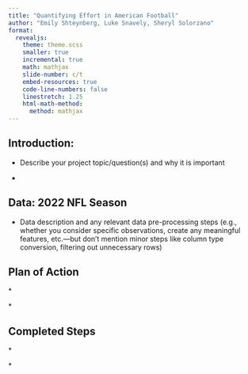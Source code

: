 ```yaml
---
title: "Quantifying Effort in American Football"
author: "Emily Shteynberg, Luke Snavely, Sheryl Solorzano"
format:
  revealjs:
    theme: theme.scss
    smaller: true
    incremental: true
    math: mathjax
    slide-number: c/t
    embed-resources: true
    code-line-numbers: false
    linestretch: 1.25
    html-math-method:
      method: mathjax
---
```


## Introduction:

-   Describe your project topic/question(s) and why it is important

-   

## Data: 2022 NFL Season

-   Data description and any relevant data pre-processing steps (e.g., whether you consider specific observations, create any meaningful features, etc.—but don’t mention minor steps like column type conversion, filtering out unnecessary rows)

## Plan of Action

\*

\*

## Completed Steps

\*

\*
